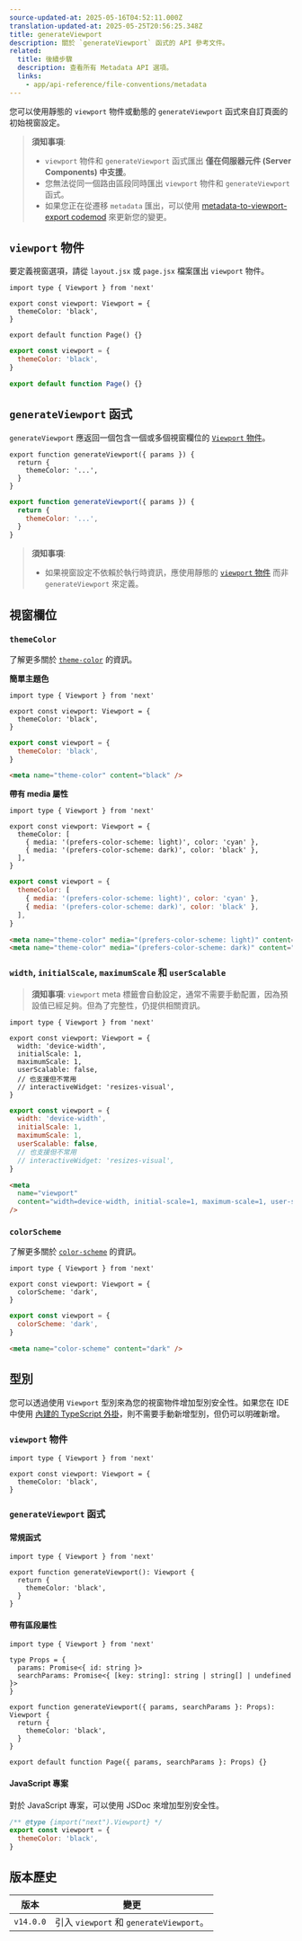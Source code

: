 ```yaml
---
source-updated-at: 2025-05-16T04:52:11.000Z
translation-updated-at: 2025-05-25T20:56:25.348Z
title: generateViewport
description: 關於 `generateViewport` 函式的 API 參考文件。
related:
  title: 後續步驟
  description: 查看所有 Metadata API 選項。
  links:
    - app/api-reference/file-conventions/metadata
---
```


您可以使用靜態的 `viewport` 物件或動態的 `generateViewport` 函式來自訂頁面的初始視窗設定。

> **須知事項**:
>
> - `viewport` 物件和 `generateViewport` 函式匯出 **僅在伺服器元件 (Server Components) 中支援**。
> - 您無法從同一個路由區段同時匯出 `viewport` 物件和 `generateViewport` 函式。
> - 如果您正在從遷移 `metadata` 匯出，可以使用 [metadata-to-viewport-export codemod](/docs/app/guides/upgrading/codemods#metadata-to-viewport-export) 來更新您的變更。

## `viewport` 物件

要定義視窗選項，請從 `layout.jsx` 或 `page.jsx` 檔案匯出 `viewport` 物件。

```tsx filename="layout.tsx | page.tsx" switcher
import type { Viewport } from 'next'

export const viewport: Viewport = {
  themeColor: 'black',
}

export default function Page() {}
```

```jsx filename="layout.jsx | page.jsx" switcher
export const viewport = {
  themeColor: 'black',
}

export default function Page() {}
```

## `generateViewport` 函式

`generateViewport` 應返回一個包含一個或多個視窗欄位的 [`Viewport` 物件](#viewport-fields)。

```tsx filename="layout.tsx | page.tsx" switcher
export function generateViewport({ params }) {
  return {
    themeColor: '...',
  }
}
```

```jsx filename="layout.js | page.js" switcher
export function generateViewport({ params }) {
  return {
    themeColor: '...',
  }
}
```

> **須知事項**:
>
> - 如果視窗設定不依賴於執行時資訊，應使用靜態的 [`viewport` 物件](#the-viewport-object) 而非 `generateViewport` 來定義。

## 視窗欄位

### `themeColor`

了解更多關於 [`theme-color`](https://developer.mozilla.org/docs/Web/HTML/Element/meta/name/theme-color) 的資訊。

**簡單主題色**

```tsx filename="layout.tsx | page.tsx" switcher
import type { Viewport } from 'next'

export const viewport: Viewport = {
  themeColor: 'black',
}
```

```jsx filename="layout.jsx | page.jsx" switcher
export const viewport = {
  themeColor: 'black',
}
```

```html filename="<head> output" hideLineNumbers
<meta name="theme-color" content="black" />
```

**帶有 media 屬性**

```tsx filename="layout.tsx | page.tsx" switcher
import type { Viewport } from 'next'

export const viewport: Viewport = {
  themeColor: [
    { media: '(prefers-color-scheme: light)', color: 'cyan' },
    { media: '(prefers-color-scheme: dark)', color: 'black' },
  ],
}
```

```jsx filename="layout.jsx | page.jsx" switcher
export const viewport = {
  themeColor: [
    { media: '(prefers-color-scheme: light)', color: 'cyan' },
    { media: '(prefers-color-scheme: dark)', color: 'black' },
  ],
}
```

```html filename="<head> output" hideLineNumbers
<meta name="theme-color" media="(prefers-color-scheme: light)" content="cyan" />
<meta name="theme-color" media="(prefers-color-scheme: dark)" content="black" />
```

### `width`, `initialScale`, `maximumScale` 和 `userScalable`

> **須知事項**: `viewport` meta 標籤會自動設定，通常不需要手動配置，因為預設值已經足夠。但為了完整性，仍提供相關資訊。

```tsx filename="layout.tsx | page.tsx" switcher
import type { Viewport } from 'next'

export const viewport: Viewport = {
  width: 'device-width',
  initialScale: 1,
  maximumScale: 1,
  userScalable: false,
  // 也支援但不常用
  // interactiveWidget: 'resizes-visual',
}
```

```jsx filename="layout.jsx | page.jsx" switcher
export const viewport = {
  width: 'device-width',
  initialScale: 1,
  maximumScale: 1,
  userScalable: false,
  // 也支援但不常用
  // interactiveWidget: 'resizes-visual',
}
```

```html filename="<head> output" hideLineNumbers
<meta
  name="viewport"
  content="width=device-width, initial-scale=1, maximum-scale=1, user-scalable=no"
/>
```

### `colorScheme`

了解更多關於 [`color-scheme`](https://developer.mozilla.org/en-US/docs/Web/HTML/Element/meta/name#:~:text=color%2Dscheme%3A%20specifies,of%20the%20following%3A) 的資訊。

```tsx filename="layout.tsx | page.tsx" switcher
import type { Viewport } from 'next'

export const viewport: Viewport = {
  colorScheme: 'dark',
}
```

```jsx filename="layout.jsx | page.jsx" switcher
export const viewport = {
  colorScheme: 'dark',
}
```

```html filename="<head> output" hideLineNumbers
<meta name="color-scheme" content="dark" />
```

## 型別

您可以透過使用 `Viewport` 型別來為您的視窗物件增加型別安全性。如果您在 IDE 中使用 [內建的 TypeScript 外掛](/docs/app/api-reference/config/typescript)，則不需要手動新增型別，但仍可以明確新增。

### `viewport` 物件

```tsx
import type { Viewport } from 'next'

export const viewport: Viewport = {
  themeColor: 'black',
}
```

### `generateViewport` 函式

#### 常規函式

```tsx
import type { Viewport } from 'next'

export function generateViewport(): Viewport {
  return {
    themeColor: 'black',
  }
}
```

#### 帶有區段屬性

```tsx
import type { Viewport } from 'next'

type Props = {
  params: Promise<{ id: string }>
  searchParams: Promise<{ [key: string]: string | string[] | undefined }>
}

export function generateViewport({ params, searchParams }: Props): Viewport {
  return {
    themeColor: 'black',
  }
}

export default function Page({ params, searchParams }: Props) {}
```

#### JavaScript 專案

對於 JavaScript 專案，可以使用 JSDoc 來增加型別安全性。

```js
/** @type {import("next").Viewport} */
export const viewport = {
  themeColor: 'black',
}
```

## 版本歷史

| 版本       | 變更                                       |
| ---------- | ----------------------------------------- |
| `v14.0.0` | 引入 `viewport` 和 `generateViewport`。 |